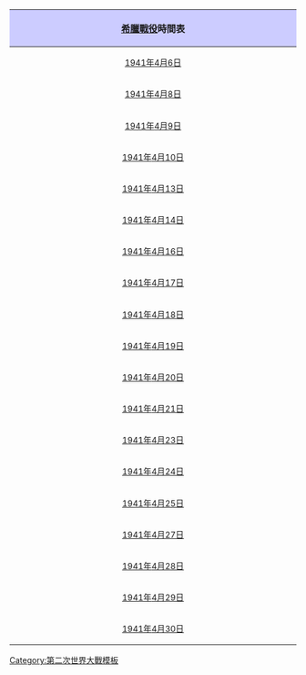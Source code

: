 {| class="infobox" style="width:25em; float:right;margin:0 0 1em 1em;font-size:95%;clear:right;" cellspacing="2"
! style="background:#ccf;" colspan=2 align=center | '''[[希臘戰役]]時間表'''
|-
|style="font-size: 90%;" align=center width="25%"| [[1941年]][[4月6日]]
|style="font-size: 90%;"| [[德軍]]入侵[[希臘]]
|-
|style="font-size: 90%;" align=center width="25%"| [[1941年]][[4月8日]]
|style="font-size: 90%;"| 德軍第164步兵師佔領[[克桑西]].
|-
|style="font-size: 90%;" align=center width="25%"| [[1941年]][[4月9日]]
|style="font-size: 90%;"| 德國軍隊佔領[[塞薩洛尼基]]<br> 德軍第72步兵師突破[[梅塔克薩斯防線]]<br> 希臘第2軍團無條件投降
|-
|style="font-size: 90%;" align=center | [[1941年]][[4月10日]]
|style="font-size: 90%;" | 德軍在[[韋維戰役(1941)|韋維]]北面的克裡迪山口瓦解敵人防守
|-
|style="font-size: 90%;" align=center | [[1941年]][[4月13日]]
|style="font-size: 90%;"| [[亨利·梅特蘭·威爾遜]]將軍決定將所有英軍撤退到[[哈里亞克蒙]]河及[[溫泉關]].<br> 在[[阿爾巴尼亞]]作戰的[[希臘第1軍團]]撤往[[班都斯山脈]]<br>希特勒發出元首第27號命令，描述他關於將來在希臘的[[軸心國佔領希臘時期|佔領]]政策
|-
|style="font-size: 90%;" align=center | [[1941年]][[4月14日]]
|style="font-size: 90%;" | [[德軍第9裝甲師]]前鋒到達[[科扎尼]]<br> 在[[卡斯特里亞]]山口戰鬥後，德軍封鎖希臘軍隊的退路，封鎖了整個阿爾巴尼亞前線
|-
|style="font-size: 90%;" align=center | [[1941年]][[4月16日]] 
|style="font-size: 90%;"| 威爾遜通知[[亞歷山大·帕帕戈斯]]將軍有關他將部隊撤退到溫泉關的決定
|-
|style="font-size: 90%;" align=center| [[1941年]][[4月17日]] 
|style="font-size: 90%;"| 海軍上校伯利･古樂門被派往希臘準備大英國協的軍隊撤退
|-
|style="font-size: 90%;" align=center| [[1941年]][[4月18日]] 
|style="font-size: 90%;"| 經過3天激烈戰鬥，德軍裝甲步兵渡過[[塞薩利]]河<br>[[武裝親衛隊第1阿道夫·希特勒師]]&mdash;到達[[格莱維納]]&mdash; 擊敗數個希臘單位
|-
|style="font-size: 90%;" align=center| [[1941年]][[4月19日]] 
|style="font-size: 90%;"| 德軍進入[[拿尼沙]]及控制了飛機場<br> 德軍佔領[[約阿尼納]].
|-
|style="font-size: 90%;" align=center| [[1941年]][[4月20日]] 
|style="font-size: 90%;"| 希臘在阿爾巴尼亞的司令[[喬治·措拉格魯]]將軍提出其部隊只向德國人投降<br> [[保加利亞軍隊]]入侵[[色雷斯]]
|-
|style="font-size: 90%;" align=center| [[1941年]][[4月21日]] 
|style="font-size: 90%;"| 大英國協軍隊全面向[[克里特島]]及埃及撤退的最後命令正式實施<br> 德軍佔領[[洛沃斯]]港
|-
|style="font-size: 90%;" align=center| [[1941年]][[4月23日]] 
|style="font-size: 90%;"| 當墨索里尼向希特勒發出抗議後，在[[阿爾巴尼亞]]的希臘軍隊正式向德國人及義大利人同時投降
|-
|style="font-size: 90%;" align=center| [[1941年]][[4月24日]] 
|style="font-size: 90%;"| 德軍向溫泉關守衛的大英國協守軍進攻，英軍撤退往[[底比斯 (希臘)|底比斯]]<br> 5,200名大英國協士兵從[[阿提卡]]東部的[[波爾圖·拉斐迪]]撤退
|-
|style="font-size: 90%;" align=center| [[1941年]][[4月25日]] 
|style="font-size: 90%;"| 少數英國[[皇家空軍]]中隊離開希臘，大約10,200名澳大利亞士兵從[[納夫普利翁]]及[[米加拉]]撤退<br> 德軍空降攻佔了在[[科林斯運河]]上的大橋
|-
|style="font-size: 90%;" align=center| [[1941年]][[4月27日]] 
|style="font-size: 90%;"| 第一名德軍士兵進入[[雅典]] 
|-
|style="font-size: 90%;" align=center| [[1941年]][[4月28日]] 
|style="font-size: 90%;"| 義大利軍隊開始佔領在[[愛奧尼亞海]]及[[愛琴海]]的島嶼
|-
|style="font-size: 90%;" align=center| [[1941年]][[4月29日]] 
|style="font-size: 90%;"| 第5裝甲師到達[[伯羅奔尼撒]]南部海岸，在這裹他們與從[[皮爾戈斯]]開來的武裝親衛隊會合
|-
|style="font-size: 90%;" align=center| [[1941年]][[4月30日]] 
|style="font-size: 90%;"| 42,311名大英國協士兵已撤退完成，德軍共俘獲大約7-8,000名大英國協士兵
|}<noinclude>[[Category:第二次世界大戰模板]]</noinclude>